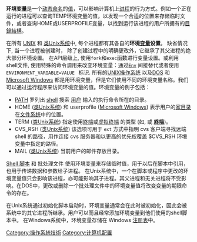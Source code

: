 {{NoteTA|G1=IT}}
'''环境变量'''是一个[[名字解析_(程序设计)|动态命名]]的[[值_(電腦科學)|值]]，可以影响计算机上[[进程|进程]]的行为方式。例如一个正在运行的进程可以查询TEMP环境变量的值，以发现一个合适的位置来存储临时文件，或者查询HOME或USERPROFILE变量，以找到运行该进程的用户所拥有的[[目錄結構|目錄結構]]。

在所有 [[UNIX|UNIX]] 和 [[类Unix系统|类Unix系统]]中, 每个进程都有其各自的'''环境[[变量|变量]]设置'''。  缺省情况下, 当一个进程被创建时， 除了创建过程中的明确更改外，它继承了其父进程的绝大部分环境设置。 在API层级上, 使用<tt>fork</tt>和<tt>exec</tt>函数进行变量设置。或利用{{link-en|bash}} shell文件, 使用特殊的命令调用来改变环境变量：通过<tt>[[Env|Env]]</tt> 间接替代或者使用<tt>ENVIRONMENT_VARIABLE=VALUE <command></tt> 标识. 所有的[[UNIX|UNIX]][[操作系统|操作系统]] 以及[[DOS|DOS]] 和[[Microsoft_Windows|Microsoft Windows]] 都是用环境变量，但是它们使用不同的环境变量名称。我们可以通过运行程序来访问环境变量的值。环境变量的例子包括：

*[[PATH_(变量)|PATH]] 罗列出 [[殼層|shell]] 搜索 [[用户_(computing)|用户]] 输入的执行命令所在的目录。
*HOME ([[类Unix系统|类Unix系统]]) 和 userprofile ([[Microsoft_Windows|Microsoft Windows]]) 表示用户的[[家目录|家目录]]在[[文件系统|文件系统]]中的位置。
*TERM ([[类Unix系统|类Unix系统]]) 指定使用[[終端|終端]]或[[虚拟终端|虚拟终端]] 的类型 (如, '''{{le|vt100|vt100}}''' 或 '''[[終端|終端]]''')。
*CVS_RSH ([[类Unix系统|类Unix系统]]) 该选项可用于 <tt>ext</tt> 方式中指明 cvs 客户端寻找远端 shell 的路径，用作连接 cvs 服务器和以更高的优先权覆盖 $CVS_RSH 环境变量中指定的路径。
*MAIL ([[类Unix系统|类Unix系统]]) 当前用户的邮件存放目录。

[[Shell_脚本|Shell 脚本]] 和 批处理文件 使用环境变量来存储临时值，用于以后在脚本中引用，也用于传递数据和参数给子进程。
在Unix系统中，一个在脚本或程序中更改的环境变量值只会影响该进程，亦可能影响其子进程。其父进程和无关进程将不受影响。在DOS中，更改或删除一个批处理文件中的环境变量值将改变变量的期限命令的存在。

在Unix系统通过初始化脚本启动时，环境变量通常会在此时被初始化，因此会被系统中的其它进程所继承。用户可以而且经常添加环境变量到他们使用的shell脚本中。
在Windows系统中，环境变量存储在 Windows [[注册表|注册表]]中。

[[Category:操作系統技術|Category:操作系統技術]]
[[Category:计算机配置|Category:计算机配置]]
{{Compu-stub}}
